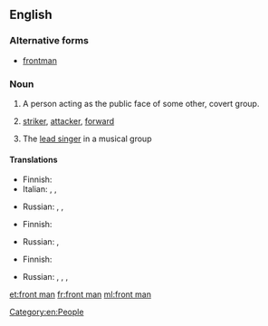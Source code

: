 {{also|frontman}}
==English==

===Alternative forms===
* [[frontman]]

===Noun===
{{en-noun|front men}}

# A person acting as the public face of some other, covert group.
# {{lb|en|football}} [[striker]], [[attacker]], [[forward]]
# {{lb|en|music}} The [[lead singer]] in a musical group
#: {{ux|en|Pete Doherty is the '''front man''' of the Libertines.}}

====Translations====
{{trans-top|public face}}
* Finnish: {{t+|fi|keulakuva}}
* Italian: {{t|it|uomo di paglia|m}}, {{t+|it|fantoccio|m}}, {{t+|it|prestanome|m}}
{{trans-mid}}
* Russian: {{t|ru|подставное лицо|m|alt=подставно́е лицо́}}, {{t|ru|номинальный глава|m|alt=номина́льный глава́}}, {{t|ru|зиц-председатель|m|alt=зиц-председа́тель}}
{{trans-bottom}}

{{trans-top|football: striker, attacker, forward}}
* Finnish: {{t+|fi|hyökkääjä}}
{{trans-mid}}
* Russian: {{t+|ru|нападающий|m|alt=напада́ющий}}, {{t+|ru|форвард|m|alt=фо́рвард}}
{{trans-bottom}}

{{trans-top|music: lead singer}}
* Finnish: {{t+|fi|solisti}}
{{trans-mid}}
* Russian: {{t+|ru|вокалист|m|alt=вокали́ст}}, {{t+|ru|солист|m|alt=соли́ст}}, {{t+|ru|фронтмен|m|tr=frontmɛ́n|alt=фронтме́н}}, {{t+|ru|певец|m|alt=певе́ц}}
{{trans-bottom}}

[[Category:en:People]]

[[et:front man]]
[[fr:front man]]
[[ml:front man]]